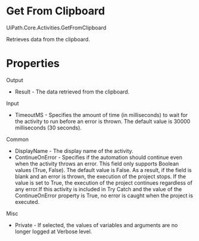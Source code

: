 ﻿# Get From Clipboard

UiPath.Core.Activities.GetFromClipboard

Retrieves data from the clipboard.

# Properties

Output

* Result - The data retrieved from the clipboard.

Input

* TimeoutMS - Specifies the amount of time (in milliseconds) to wait for the activity to run before an error is thrown. The default value is 30000 milliseconds (30 seconds).

Common

* DisplayName - The display name of the activity.
* ContinueOnError - Specifies if the automation should continue even when the activity throws an error. This field only supports Boolean values (True, False). The default value is False. As a result, if the field is blank and an error is thrown, the execution of the project stops. If the value is set to True, the execution of the project continues regardless of any error.If this activity is included in Try Catch and the value of the ContinueOnError property is True, no error is caught when the project is executed.

Misc

* Private - If selected, the values of variables and arguments are no longer logged at Verbose level.
